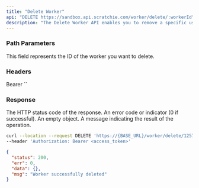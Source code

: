 ```yaml
---
title: "Delete Worker"
api: "DELETE https://sandbox.api.scratchie.com/worker/delete/:workerId"
description: "The Delete Worker API enables you to remove a specific user from the Scratchie Open API system."
---
```


### Path Parameters

<ParamField path="workerId" type="Number">
  This field represents the ID of the worker you want to delete.
</ParamField>

### Headers

<ParamField body="Authorization" type="String">
  Bearer `<access_token>`
</ParamField>

### Response

<ResponseField name="status" type="Number">
  The HTTP status code of the response.
</ResponseField>

<ResponseField name="err" type="Number">
  An error code or indicator (0 if successful).
</ResponseField>

<ResponseField name="data" type="Object">
  An empty object.
</ResponseField>

<ResponseField name="msg" type="String">
  A message indicating the result of the operation.
</ResponseField>

<RequestExample>

```bash
curl --location --request DELETE 'https://{BASE_URL}/worker/delete/1257' \
--header 'Authorization: Bearer <access_token>'
```

</RequestExample>

<ResponseExample>

```json Response
{
  "status": 200,
  "err": 0,
  "data": {},
  "msg": "Worker successfully deleted"
}

```

</ResponseExample>
